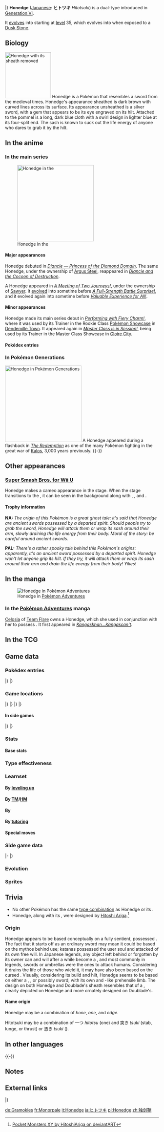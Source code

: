 {{PokémonPrevNext/Head|type=Steel|type2=Ghost}}
{{PokémonPrevNext/Pokémon|type=Steel|prevnum=678|prev=Meowstic|nextnum=680|next=Doublade}}
|}
{{Pokémon Infobox
|name=Honedge
|jname=ヒトツキ
|tmname=Hitotsuki
|category=Sword
|typebox=1
|type1=Steel
|type2=Ghost
|abilityn=1
|abilitylayout=1
|ability1=No Guard
|ndex=679
|karea=Central
|kdex=117
|height-ftin=2'07"
|height-m=0.8
|weight-lbs=4.4
|weight-kg=2.0
|egggroupn=1
|egggroup1=Mineral
|eggcycles=20
|evtotal=1
|evde=1
|expyield=65
|lv100exp=1,000,000
|gendercode=127
|color=Brown
|catchrate=180
|body=05
|pokefordex=honedge
|generation=6
|friendship=70
}}
'''Honedge''' ([[List of Japanese Pokémon names|Japanese]]: '''ヒトツキ''' ''Hitotsuki'') is a dual-type {{2t|Steel|Ghost}} {{OBP|Pokémon|species}} introduced in [[Generation VI]].

It [[evolution|evolves]] into {{p|Doublade}} starting at [[level]] 35, which evolves into {{p|Aegislash}} when exposed to a [[Dusk Stone]].

==Biology==
[[File:XY Prerelease Honedge unsheathed.png|thumb|left|150px|Honedge with its sheath removed]]
Honedge is a Pokémon that resembles a sword from the medieval times. Honedge's appearance sheathed is dark brown with curved lines across its surface. Its appearance unsheathed is a silver sword, with a gem that appears to be its eye engraved on its hilt. Attached to the pommel is a long, dark blue cloth with a swirl design in lighter blue at its four-split end. The sash is known to suck out the life energy of anyone who dares to grab it by the hilt.

==In the anime==
===In the main series===
[[File:Sawyer Honedge.png|thumb|left|250px|Honedge in the {{pkmn|anime}}]]
====Major appearances====
Honedge debuted in ''[[SS030|Diancie — Princess of the Diamond Domain]]''. The same Honedge, under the ownership of [[Argus Steel]], reappeared in ''[[M17|Diancie and the Cocoon of Destruction]]''.

A Honedge appeared in ''[[XY106|A Meeting of Two Journeys!]]'', under the ownership of [[Sawyer]]. It [[Evolution|evolved]] into {{p|Doublade}} sometime before ''[[XY119|A Full-Strength Battle Surprise!]]'', and it evolved again into {{p|Aegislash}} sometime before ''[[XY126|Valuable Experience for All!]]''.

====Minor appearances====
Honedge made its main series debut in ''[[XY080|Performing with Fiery Charm!]]'', where it was used by its Trainer in the Rookie Class [[Pokémon Showcase]] in [[Dendemille Town]]. It appeared again in ''[[XY112|Master Class is in Session!]]'', being used by its Trainer in the Master Class Showcase in [[Gloire City]].

====Pokédex entries====
{{Animedexheader|Kalos}}
{{Animedexbody|XY106|Honedge|Ash's Pokédex|Honedge, the Sword Pokémon. It is said that Honedge is actually a spirit living inside a sword.}}
{{Animedexfooter/Pokémon|''XY''|Kalos}}

===In Pokémon Generations===
[[File:Honedge Lunatone Gyarados Talonflame Salamence PG.png|thumb|250px|Honedge in [[Pokémon Generations]]]]
A Honedge appeared during a flashback in ''[[PG18|The Redemption]]'' as one of the many Pokémon fighting in the great war of [[Kalos]], 3,000 years previously.
{{-}}

==Other appearances==
===[[Super Smash Bros. for Nintendo 3DS/Wii U|Super Smash Bros. for Wii U]]===
Honedge makes a cameo appearance in the {{st|Kalos Pokémon League}} stage. When the stage transitions to the {{DL|Pokémon League (Kalos)|Ironworks Chamber}}, it can be seen in the background along with {{p|Steelix}}, {{p|Scizor}}, and {{p|Klinklang}}.

====Trophy information====
'''NA:''' ''The origin of this Pokémon is a great ghost tale: it's said that Honedge are ancient swords possessed by a departed spirit. Should people try to grab the sword, Honedge will attack them or wrap its sash around their arm, slowly draining the life energy from their body. Moral of the story: be careful around ancient swords.''

'''PAL:''' ''There's a rather spooky tale behind this Pokémon's origins: apparently, it's an ancient sword possessed by a departed spirit. Honedge won't let anyone grip its hilt. If they try, it will attack them or wrap its sash around their arm and drain the life energy from their body! Yikes!''

==In the manga==
[[File:Celosia Honedge Adventures.png|thumb|Honedge in [[Pokémon Adventures]]]]
===In the [[Pokémon Adventures]] manga===
[[Celosia]] of [[Team Flare]] owns a Honedge, which she used in conjunction with her {{p|Aegislash}} to possess {{adv|Shauna}}. It first appeared in ''[[PAXY05|Kangaskhan...Kangascan't]]''.

==In the TCG==
{{main|Honedge (TCG)}}

==Game data==
===Pokédex entries===
{{Dex/Header|type=steel|type2=ghost}}
{{Dex/NA|gen=VI}}
{{Dex/Gen|gen=VI}}
{{Dex/Entry1|v=X|t=FFF|entry=Apparently this Pokémon is born when a departed spirit inhabits a sword. It attaches itself to people and drinks their life force.}}
{{Dex/Entry1|v=Y|entry=If anyone dares to grab its hilt, it wraps a blue cloth around that person's arm and drains that person's life energy completely.}}
{{Dex/Entry1|v=Omega Ruby|t=FFF|entry=Apparently this Pokémon is born when a departed spirit inhabits a sword. It attaches itself to people and drinks their life force.}}
{{Dex/Entry1|v=Alpha Sapphire|t=FFF|entry=If anyone dares to grab its hilt, it wraps a blue cloth around that person's arm and drains that person's life energy completely.}}
|}
|}
{{Dex/Footer}}

===Game locations===
{{Availability/Header|type=steel|type2=ghost}}
{{Availability/NA|gen=VI}}
{{Availability/Gen|gen=VI}}
{{Availability/Entry2|v=X|v2=Y|t=FFF|area={{rt|6|Kalos}}}}
{{Availability/Entry2/None||v=Omega Ruby|v2=Alpha Sapphire}}
|}
|}
{{Availability/Gen|gen=VII}}
{{Availability/Entry2|v=Sun|v2=Moon|area=[[Akala Outskirts]] ({{DL|QR Scanner|Island Scan}}){{dotw|We}}}}
{{Availability/Entry2|v=Ultra Sun|v2=Ultra Moon|area=[[Akala Outskirts]] ({{DL|QR Scanner|Island Scan}}){{dotw|We}}}}
|}
|}
{{Availability/Footer}}

====In side games====
{{Availability/Header|type=Steel|type2=Ghost}}
{{Availability/NA|gen=VI}}
{{Availability/Gen|gen=VI}}
{{Availability/Entry1|1|v=Battle Trozei|color={{defense color}}|area=[[Blade-and-Shield Path#Stage 4|Blade-and-Shield Path: Stage 4]]}}
{{Availability/Entry1|1|v=Shuffle|color={{beauty color}}|area=[[Wacky Workshop|Wacky Workshop: Stage 167]]<br>[[Marron Trail|Marron Trail: Stage 672]]}}
{{Availability/Entry1|1|v=Rumble World|color={{fire color}}|area=[[Dark Land#Royal Armory|Dark Land: Royal Armory]] <small>(All Areas)</small>}}
|}
|}
{{Availability/Footer}}

===Stats===
====Base stats====
{{BaseStats
|type=Steel
|type2=Ghost
|HP=     45
|Attack= 80
|Defense=100
|SpAtk=  35
|SpDef=  37
|Speed=  28}}

===Type effectiveness===
{{TypeEffectiveness
|type1=Steel
|type2=Ghost
|Normal=    0
|Flying=  50
|Fighting=  0
|Ground=  200
|Rock=     50
|Bug=      25
|Poison=    0
|Ghost=   200
|Steel=    50
|Fire=    200
|Water=   100
|Grass=    50
|Electric=100
|Psychic=  50
|Ice=      50
|Dragon=   50
|Dark=    200
|Fairy=50
|notes=yes
|ghost=yes
|newfighting=2
|newnormal=½
|steel=yes
|newpoison=½
}}

===Learnset===
====By [[Level|leveling up]]====
{{learnlist/levelh/7|Honedge|Steel|Ghost|6}}
{{learnlist/level7|1|Tackle|Normal|Physical|40|100|35}}
{{learnlist/level7|1|Swords Dance|Normal|Status|&mdash;|&mdash;|20}}
{{learnlist/level7|5|Fury Cutter|Bug|Physical|40|95|20}}
{{learnlist/level7|8|Metal Sound|Steel|Status|&mdash;|85|40}}
{{learnlist/level7|13|Pursuit|Dark|Physical|40|100|20}}
{{learnlist/level7|18|Autotomize|Steel|Status|&mdash;|&mdash;|15}}
{{learnlist/level7|20|Shadow Sneak|Ghost|Physical|40|100|30||'''}}
{{learnlist/level7|22|Aerial Ace|Flying|Physical|60|&mdash;|20}}
{{learnlist/level7|26|Retaliate|Normal|Physical|70|100|5}}
{{learnlist/level7|29|Slash|Normal|Physical|70|100|20}}
{{learnlist/level7|32|Iron Defense|Steel|Status|&mdash;|&mdash;|15}}
{{learnlist/level7|35|Night Slash|Dark|Physical|70|100|15}}
{{learnlist/level7|39|Power Trick|Psychic|Status|&mdash;|&mdash;|10}}
{{learnlist/level7|42|Iron Head|Steel|Physical|80|100|15||'''}}
{{learnlist/level7|47|Sacred Sword|Fighting|Physical|90|100|15}}
{{learnlist/levelf/7|Honedge|Steel|Ghost|6}}

====By [[TM]]/[[HM]]====
{{learnlist/tmh/7|Honedge|Steel|Ghost|6}}
{{learnlist/tm7|TM06|Toxic|Poison|Status|&mdash;|90|10}}
{{learnlist/tm7|TM10|Hidden Power|Normal|Special|60|100|15}}
{{learnlist/tm7|TM17|Protect|Normal|Status|&mdash;|&mdash;|10}}
{{learnlist/tm7|TM18|Rain Dance|Water|Status|&mdash;|&mdash;|5}}
{{learnlist/tm7|TM21|Frustration|Normal|Physical|&mdash;|100|20}}
{{learnlist/tm7|TM27|Return|Normal|Physical|&mdash;|100|20}}
{{learnlist/tm7|TM31|Brick Break|Fighting|Physical|75|100|15}}
{{learnlist/tm7|TM32|Double Team|Normal|Status|&mdash;|&mdash;|15}}
{{learnlist/tm7|TM33|Reflect|Psychic|Status|&mdash;|&mdash;|20}}
{{learnlist/tm7|TM40|Aerial Ace|Flying|Physical|60|&mdash;|20}}
{{learnlist/tm7|TM42|Facade|Normal|Physical|70|100|20}}
{{learnlist/tm7|TM44|Rest|Psychic|Status|&mdash;|&mdash;|10}}
{{learnlist/tm7|TM45|Attract|Normal|Status|&mdash;|100|15}}
{{learnlist/tm7|TM54|False Swipe|Normal|Physical|40|100|40}}
{{learnlist/tm7|TM59|Brutal Swing|Dark|Physical|60|100|20}}
{{learnlist/tm7|TM65|Shadow Claw|Ghost|Physical|70|100|15||'''}}
{{learnlist/tm7|TM74|Gyro Ball|Steel|Physical|&mdash;|100|5||'''}}
{{learnlist/tm7|TM75|Swords Dance|Normal|Status|&mdash;|&mdash;|20}}
{{learnlist/tm7|TM80|Rock Slide|Rock|Physical|75|90|10}}
{{learnlist/tm7|TM87|Swagger|Normal|Status|&mdash;|85|15}}
{{learnlist/tm7|TM88|Sleep Talk|Normal|Status|&mdash;|&mdash;|10}}
{{learnlist/tm7|TM90|Substitute|Normal|Status|&mdash;|&mdash;|10}}
{{learnlist/tm7|TM91|Flash Cannon|Steel|Special|80|100|10||'''}}
{{learnlist/tm7|TM100|Confide|Normal|Status|&mdash;|&mdash;|20}}
{{learnlist/tmf/7|Honedge|Steel|Ghost|6}}

====By {{pkmn|breeding}}====
{{learnlist/breedh/7|Honedge|Steel|Ghost|6}}
{{learnlist/breed7|{{MSP|562|Yamask}}{{MSP|563|Cofagrigus}}|Destiny Bond|Ghost|Status|&mdash;|&mdash;|5}}
{{learnlist/breed7|{{MSP|679|Honedge}}{{MSP|680|Doublade}}{{MSP|707|Klefki}}|Metal Sound|Steel|Status|&mdash;|85|40}}
{{learnlist/breed7|{{MSP|679|Honedge}}{{MSP|680|Doublade}}{{MSP|681|Aegislash}}|Shadow Sneak|Ghost|Physical|40|100|30||'''}}
{{learnlist/breed7|{{MSP|476|Probopass}}|Wide Guard|Rock|Status|&mdash;|&mdash;|10}}
{{learnlist/breedf/7|Honedge|Steel|Ghost|6}}

====By [[Move Tutor|tutoring]]====
{{learnlist/tutorh/7|Honedge|Steel|Ghost|6}}
{{learnlist/tutor7|After You|Normal|Status|—|—|15|||no|yes}}
{{learnlist/tutor7|Iron Defense|Steel|Status|—|—|15|||no|yes}}
{{learnlist/tutor7|Iron Head|Steel|Physical|80|100|15||'''|no|yes}}
{{learnlist/tutor7|Laser Focus|Normal|Status|—|—|30|||no|yes}}
{{learnlist/tutor7|Magnet Rise|Electric|Status|—|—|10|||no|yes}}
{{learnlist/tutor7|Shock Wave|Electric|Special|60|—|20|||no|yes}}
{{learnlist/tutor7|Snore|Normal|Special|50|100|15|||no|yes}}
{{learnlist/tutor7|Spite|Ghost|Status|—|100|10|||no|yes}}
{{learnlist/tutorf/7|Honedge|Steel|Ghost|6}}

====Special moves====
{{learnlist/eventh/7|Honedge|Steel|Ghost|6}}
{{learnlist/event7|{{DL|QR Scanner|Island Scan}}{{sup/7|SM}}|Destiny Bond|Ghost|Status|—|—|5}}
{{learnlist/event7|{{DL|QR Scanner|Island Scan}}{{sup/7|USUM}}|Wide Guard|Rock|Status|—|—|10}}
{{learnlist/eventf/7|Honedge|Steel|Ghost|6}}

===Side game data===
{{Spindata/Head|type=Steel|type2=Ghost}}
{{Template:Spindata/Battle Trozei|col=6|type=Steel|ndex=679
|power=1
}}
|-
{{Spindata/Shuffle|col=6|type=Steel|ndex=679|num=203
|min=50
|max=120
|raisemaxlevel=15
|skill=Steely Resolve
|skilldesc=Increases damage when things are looking desperate.
|swapper=Risk-Taker
}}
|}

===Evolution===
{{Evobox-3
|type1=steel
|type2=ghost
|pictype=art
|no1=679
|name1=Honedge
|type1-1=Steel
|type2-1=Ghost
|evo1={{bag|Rare Candy}}<br>{{color2|000|Level|Level 35}}
|no2=680
|name2=Doublade
|type1-2=Steel
|type2-2=Ghost
|evo2={{bag|Dusk Stone}}<br>{{color2|000|Dusk Stone}}
|no3=681
|name3=Aegislash
|type1-3=Steel
|type2-3=Ghost
}}

===Sprites===
{{Spritebox/Header|type=steel|ghost}}
{{Spritebox/NA|gen=VI}}
{{Spritebox/6|ndex=679}}
{{Spritebox/7|ndex=679}}
{{Spritebox/Footer|679|Honedge}}

==Trivia==
* No other Pokémon has the same [[List of Pokémon with unique type combinations|type combination]] as Honedge or its {{p|Doublade|evolutionary}} {{p|Aegislash|relatives}}.
* Honedge, along with its {{p|Doublade|evolutionary}} {{p|Aegislash|relatives}}, were designed by [[Hitoshi Ariga]].<ref>[http://hitoshiariga.deviantart.com/art/Pocket-Monsters-XY-413536751 Pocket Monsters XY by HitoshiAriga on deviantART]</ref>

===Origin===
Honedge appears to be based conceptually on a fully sentient, possessed {{wp|magic sword|magical sword}}. The fact that it starts off as an ordinary sword may mean it could be based on the {{wp|bushido}} mythos behind {{wp|katana}} use; katanas possessed the user {{wp|Samurai|samurai's}} soul and attacked of its own free will. In Japanese legends, any object left behind or forgotten by its owner can and will after a while become a {{wp|tsukumogami}}, and most commonly in legends, swords or umbrellas were the ones to attack humans. Considering it drains the life of those who wield it, it may have also been based on the cursed {{wp|tyrfing}}. Visually, considering its build and hilt, Honedge seems to be based on either a {{wp|spatha}}, {{wp|claymore}}, or possibly {{wp|jian}} sword, with its own {{wp|scabbard}} and {{wp|Hilt#Sword_knot|tassel}}-like prehensile limb. The design on both Honedge and Doublade's sheath resembles that of a {{wp|triquetra}}, clearly depicted on Honedge and more ornately designed on Doublade's.

====Name origin====
Honedge may be a combination of ''hone'', ''one'', and ''edge''.

Hitotsuki may be a combination of 一つ ''hitotsu'' (one) and 突き ''tsuki'' (stab, lunge, or thrust) or 憑き ''tsuki'' ({{wp|spirit possession}}).

==In other languages==
{{Other languages|type=Steel|type2=Ghost
|ja=ヒトツキ ''Hitotsuki''|jameaning=From {{tt|一つ ''hitotsu''|one}} and {{tt|突き ''tsuki''|stab, lung, or thrust}} or {{tt|憑き ''tsuki''|spirit possession}}
|fr=Monorpale|frmeaning=From ''{{tt|mono|one}}'', ''{{tt|empaler|impale}}'', and possibly ''{{wp|vorpal sword|vorpale}}''
|es=Honedge|esmeaning=Same as English name
|de=Gramokles|demeaning=From ''{{wp|Gram (mythology)|Gram}}'' and ''{{tt|Damoklesschwert|Sword of Damocles}}''
|it=Honedge|itmeaning=Same as English name
|ko=단칼빙 ''Dankalbing''|komeaning=From {{tt|단 (單) ''dan''|single}}, {{tt|칼 ''kal''|sword, dagger}}, and {{tt|빙의 (憑依) ''bing-ui''|spirit possession}}
|zh_yue=獨劍鞘 ''Duhkgimchiu''|zh_yuemeaning=From {{tt|獨 ''duhk''|single}}, {{tt|劍 ''gim''|sword}}, and {{tt|鞘 ''chiu''|sheath}}
|zh_cmn=獨劍鞘 ''Dújiànqiào''|zh_cmnmeaning=From {{tt|獨 ''dú''|single}}, {{tt|劍 ''jiàn''|sword}}, and {{tt|鞘 ''qiào''|sheath}}
|hi=हॉनएड्ज ''Honedge''|himeaning=Transcription of English name
|ru=Хонедж ''Khonedzh''|rumeaning=Transcription of English name
}}
{{-}}

==Notes==
<references/>

==External links==

{{PokémonPrevNext/Head|type=Steel|type2=Ghost}}
{{PokémonPrevNext/Pokémon|type=Steel|prevnum=678|prev=Meowstic|nextnum=680|next=Doublade}}
|}
{{Project Pokédex notice}}

[[de:Gramokles]]
[[fr:Monorpale]]
[[it:Honedge]]
[[ja:ヒトツキ]]
[[pl:Honedge]]
[[zh:独剑鞘]]